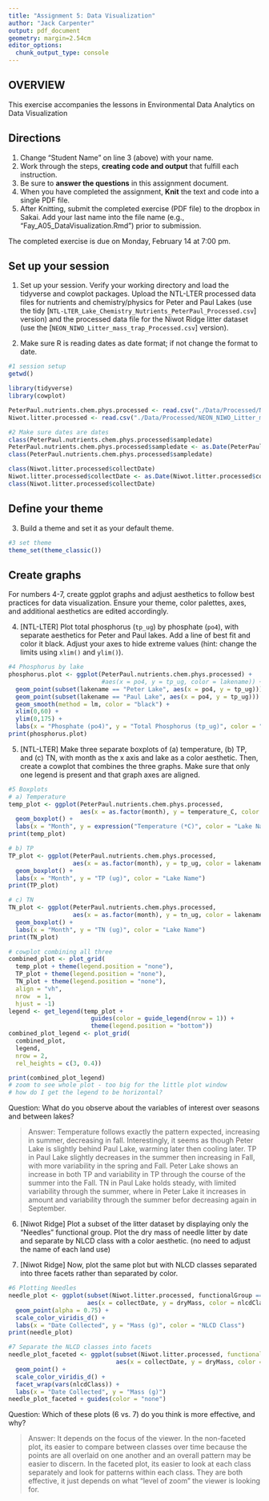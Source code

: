 ```yaml
---
title: "Assignment 5: Data Visualization"
author: "Jack Carpenter"
output: pdf_document
geometry: margin=2.54cm
editor_options: 
  chunk_output_type: console
---
```


## OVERVIEW

This exercise accompanies the lessons in Environmental Data Analytics on Data Visualization 

## Directions
1. Change "Student Name" on line 3 (above) with your name.
2. Work through the steps, **creating code and output** that fulfill each instruction.
3. Be sure to **answer the questions** in this assignment document.
4. When you have completed the assignment, **Knit** the text and code into a single PDF file.
5. After Knitting, submit the completed exercise (PDF file) to the dropbox in Sakai. Add your last name into the file name (e.g., "Fay_A05_DataVisualization.Rmd") prior to submission.

The completed exercise is due on Monday, February 14 at 7:00 pm.



## Set up your session 
1. Set up your session. Verify your working directory and load the tidyverse 
and cowplot packages. Upload the NTL-LTER processed data files for nutrients 
and chemistry/physics for Peter and Paul Lakes (use the tidy 
[`NTL-LTER_Lake_Chemistry_Nutrients_PeterPaul_Processed.csv`] version) and 
the processed data file for the Niwot Ridge litter dataset (use the [`NEON_NIWO_Litter_mass_trap_Processed.csv`] version). 

2. Make sure R is reading dates as date format; if not change the format to date.

```r
#1 session setup
getwd()

library(tidyverse)
library(cowplot)

PeterPaul.nutrients.chem.phys.processed <- read.csv("./Data/Processed/NTL-LTER_Lake_Chemistry_Nutrients_PeterPaul_Processed.csv", stringsAsFactors = TRUE)
Niwot.litter.processed <- read.csv("./Data/Processed/NEON_NIWO_Litter_mass_trap_Processed.csv", stringsAsFactors = TRUE)

#2 Make sure dates are dates
class(PeterPaul.nutrients.chem.phys.processed$sampledate)
PeterPaul.nutrients.chem.phys.processed$sampledate <- as.Date(PeterPaul.nutrients.chem.phys.processed$sampledate, format = "%Y-%m-%d")
class(PeterPaul.nutrients.chem.phys.processed$sampledate)

class(Niwot.litter.processed$collectDate)
Niwot.litter.processed$collectDate <- as.Date(Niwot.litter.processed$collectDate, format = "%Y-%m-%d")
class(Niwot.litter.processed$collectDate)

```
## Define your theme
3. Build a theme and set it as your default theme.

```r
#3 set theme
theme_set(theme_classic())

```

## Create graphs
For numbers 4-7, create ggplot graphs and adjust aesthetics to follow best practices for data visualization. Ensure your theme, color palettes, axes, and additional aesthetics are edited accordingly.

4. [NTL-LTER] Plot total phosphorus (`tp_ug`) by phosphate (`po4`), with separate aesthetics for Peter and Paul lakes. Add a line of best fit and color it black. Adjust your axes to hide extreme values (hint: change the limits using `xlim()` and `ylim()`).

```r
#4 Phosphorus by lake
phosphorus.plot <- ggplot(PeterPaul.nutrients.chem.phys.processed) +
                          #aes(x = po4, y = tp_ug, color = lakename)) +
  geom_point(subset(lakename == "Peter Lake", aes(x = po4, y = tp_ug))) +
  geom_point(subset(lakename == "Paul Lake", aes(x = po4, y = tp_ug))) +
  geom_smooth(method = lm, color = "black") +
  xlim(0,60) +
  ylim(0,175) +
  labs(x = "Phosphate (po4)", y = "Total Phosphorus (tp_ug)", color = "Lake Name")
print(phosphorus.plot)

```


5. [NTL-LTER] Make three separate boxplots of (a) temperature, (b) TP, and (c) TN, with month as the x axis and lake as a color aesthetic. Then, create a cowplot that combines the three graphs. Make sure that only one legend is present and that graph axes are aligned.

```r
#5 Boxplots
# a) Temperature
temp_plot <- ggplot(PeterPaul.nutrients.chem.phys.processed, 
                    aes(x = as.factor(month), y = temperature_C, color = lakename)) +
  geom_boxplot() +
  labs(x = "Month", y = expression("Temperature (*C)", color = "Lake Name"))
print(temp_plot)

# b) TP
TP_plot <- ggplot(PeterPaul.nutrients.chem.phys.processed, 
                  aes(x = as.factor(month), y = tp_ug, color = lakename)) + 
  geom_boxplot() +
  labs(x = "Month", y = "TP (ug)", color = "Lake Name")
print(TP_plot)

# c) TN
TN_plot <- ggplot(PeterPaul.nutrients.chem.phys.processed, 
                  aes(x = as.factor(month), y = tn_ug, color = lakename)) +
  geom_boxplot() +
  labs(x = "Month", y = "TN (ug)", color = "Lake Name")
print(TN_plot)

# cowplot combining all three
combined_plot <- plot_grid(
  temp_plot + theme(legend.position = "none"),
  TP_plot + theme(legend.position = "none"),
  TN_plot + theme(legend.position = "none"),
  align = "vh",
  nrow  = 1,
  hjust = -1)
legend <- get_legend(temp_plot + 
                       guides(color = guide_legend(nrow = 1)) +
                       theme(legend.position = "bottom"))
combined_plot_legend <- plot_grid(
  combined_plot,
  legend,
  nrow = 2,
  rel_heights = c(3, 0.4))

print(combined_plot_legend)
# zoom to see whole plot - too big for the little plot window
# how do I get the legend to be horizontal?
```

Question: What do you observe about the variables of interest over seasons and between lakes? 

> Answer: 
Temperature follows exactly the pattern expected, increasing in summer, decreasing in fall. Interestingly, it seems as though Peter Lake is slightly behind Paul Lake, warming later then cooling later. 
TP in Paul Lake slightly decreases in the summer then increasing in Fall, with more variability in the spring and Fall. Peter Lake shows an increase in both TP and variability in TP through the course of the summer into the Fall.
TN in Paul Lake holds steady, with limited variability through the summer, where in Peter Lake it increases in amount and variability through the summer befor decreasing again in September.

6. [Niwot Ridge] Plot a subset of the litter dataset by displaying only the "Needles" functional group. Plot the dry mass of needle litter by date and separate by NLCD class with a color aesthetic. (no need to adjust the name of each land use)

7. [Niwot Ridge] Now, plot the same plot but with NLCD classes separated into three facets rather than separated by color. 

```r
#6 Plotting Needles
needle_plot <- ggplot(subset(Niwot.litter.processed, functionalGroup == "Needles"),
                      aes(x = collectDate, y = dryMass, color = nlcdClass)) +
  geom_point(alpha = 0.75) +
  scale_color_viridis_d() +
  labs(x = "Date Collected", y = "Mass (g)", color = "NLCD Class")
print(needle_plot)

#7 Separate the NLCD classes into facets
needle_plot_faceted <- ggplot(subset(Niwot.litter.processed, functionalGroup = "Needles"),
                              aes(x = collectDate, y = dryMass, color = nlcdClass)) +
  geom_point() +
  scale_color_viridis_d() +
  facet_wrap(vars(nlcdClass)) +
  labs(x = "Date Collected", y = "Mass (g)")
needle_plot_faceted + guides(color = "none")

```
Question: Which of these plots (6 vs. 7) do you think is more effective, and why? 

> Answer: It depends on the focus of the viewer. In the non-faceted plot, its easier to compare between classes over time because the points are all overlaid on one another and an overall pattern may be easier to discern. In the faceted plot, its easier to look at each class separately and look for patterns within each class. They are both effective, it just depends on what "level of zoom" the viewer is looking for. 
